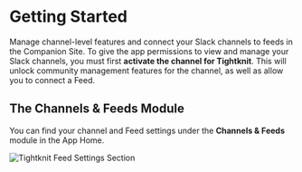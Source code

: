 
# Getting Started

Manage channel-level features and connect your Slack channels to feeds in the Companion Site. To give the app permissions to view and manage your Slack channels, you must first **activate the channel for Tightknit**. This will unlock community management features for the channel, as well as allow you to connect a Feed.

## The Channels & Feeds Module

You can find your channel and Feed settings under the **Channels & Feeds** module in the App Home.

![Tightknit Feed Settings Section](/channels-and-feeds/channel-and-feed-module.png)
